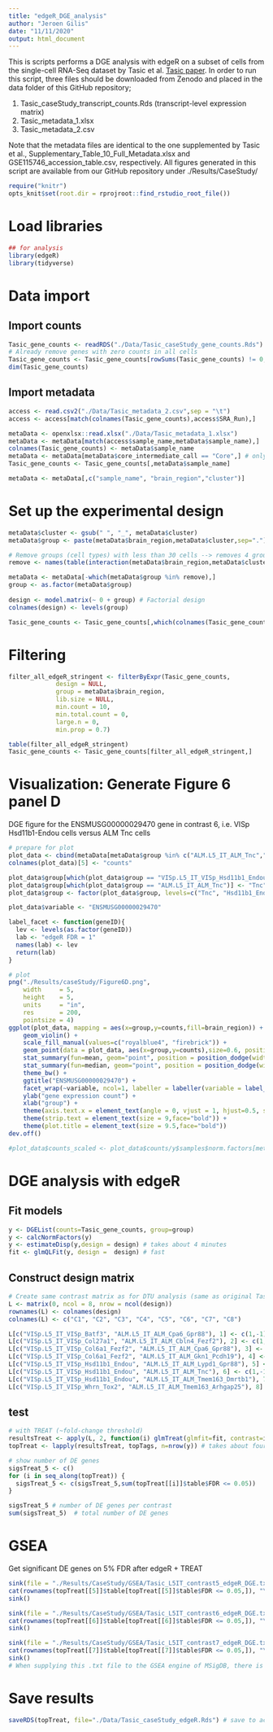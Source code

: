 ```yaml
---
title: "edgeR_DGE_analysis"
author: "Jeroen Gilis"
date: "11/11/2020"
output: html_document
---
```


This is scripts performs a DGE analysis with edgeR on a subset of cells from the single-cell RNA-Seq dataset by Tasic et al. [Tasic paper](https://doi.org/10.1038/s41586-018-0654-5). In order to run this script, three files should be downloaded from Zenodo and placed in the data folder of this GitHub repository;

1. Tasic_caseStudy_transcript_counts.Rds (transcript-level expression matrix)
2. Tasic_metadata_1.xlsx
3. Tasic_metadata_2.csv

Note that the metadata files are identical to the one supplemented by Tasic et al., Supplementary_Table_10_Full_Metadata.xlsx and GSE115746_accession_table.csv, respectively. All figures generated in this script are available from our GitHub repository under ./Results/CaseStudy/

```r
require("knitr")
opts_knit$set(root.dir = rprojroot::find_rstudio_root_file())
```

# Load libraries

```r
## for analysis
library(edgeR)
library(tidyverse)
```

# Data import

## Import counts

```r
Tasic_gene_counts <- readRDS("./Data/Tasic_caseStudy_gene_counts.Rds")
# Already remove genes with zero counts in all cells
Tasic_gene_counts <- Tasic_gene_counts[rowSums(Tasic_gene_counts) != 0,]
dim(Tasic_gene_counts)
```

## Import metadata

```r
access <- read.csv2("./Data/Tasic_metadata_2.csv",sep = "\t")
access <- access[match(colnames(Tasic_gene_counts),access$SRA_Run),]

metaData <- openxlsx::read.xlsx("./Data/Tasic_metadata_1.xlsx")
metaData <- metaData[match(access$sample_name,metaData$sample_name),]
colnames(Tasic_gene_counts) <- metaData$sample_name
metaData <- metaData[metaData$core_intermediate_call == "Core",] # only retain cell that were unambiguously assigned to a certain cell type (cluster)
Tasic_gene_counts <- Tasic_gene_counts[,metaData$sample_name]

metaData <- metaData[,c("sample_name", "brain_region","cluster")]
```

# Set up the experimental design

```r
metaData$cluster <- gsub(" ", "_", metaData$cluster)
metaData$group <- paste(metaData$brain_region,metaData$cluster,sep=".")

# Remove groups (cell types) with less than 30 cells --> removes 4 groups
remove <- names(table(interaction(metaData$brain_region,metaData$cluster))[table(interaction(metaData$brain_region,metaData$cluster)) < 30])

metaData <- metaData[-which(metaData$group %in% remove),]
group <- as.factor(metaData$group)
 
design <- model.matrix(~ 0 + group) # Factorial design
colnames(design) <- levels(group)

Tasic_gene_counts <- Tasic_gene_counts[,which(colnames(Tasic_gene_counts) %in% metaData$sample_name)]
```

# Filtering

```r
filter_all_edgeR_stringent <- filterByExpr(Tasic_gene_counts,
             design = NULL,
             group = metaData$brain_region,
             lib.size = NULL,
             min.count = 10,
             min.total.count = 0,
             large.n = 0,
             min.prop = 0.7)

table(filter_all_edgeR_stringent)
Tasic_gene_counts <- Tasic_gene_counts[filter_all_edgeR_stringent,]
```

# Visualization: Generate Figure 6 panel D

DGE figure for the ENSMUSG00000029470 gene in contrast 6, i.e. VISp Hsd11b1-Endou cells versus ALM Tnc cells 

```r
# prepare for plot
plot_data <- cbind(metaData[metaData$group %in% c("ALM.L5_IT_ALM_Tnc","VISp.L5_IT_VISp_Hsd11b1_Endou"),],Tasic_gene_counts["ENSMUSG00000029470",metaData$group %in% c("ALM.L5_IT_ALM_Tnc","VISp.L5_IT_VISp_Hsd11b1_Endou")]) ## sample order is the same for both dataframes so we can do this
colnames(plot_data)[5] <- "counts"

plot_data$group[which(plot_data$group == "VISp.L5_IT_VISp_Hsd11b1_Endou")] <- "Hsd11b1_Endou"
plot_data$group[which(plot_data$group == "ALM.L5_IT_ALM_Tnc")] <- "Tnc"
plot_data$group <- factor(plot_data$group, levels=c("Tnc", "Hsd11b1_Endou"))

plot_data$variable <- "ENSMUSG00000029470"

label_facet <- function(geneID){
  lev <- levels(as.factor(geneID))
  lab <- "edgeR FDR = 1"
  names(lab) <- lev
  return(lab)
}

# plot
png("./Results/caseStudy/Figure6D.png",
    width     = 5,
    height    = 5,
    units     = "in",
    res       = 200,
    pointsize = 4)
ggplot(plot_data, mapping = aes(x=group,y=counts,fill=brain_region)) +
    geom_violin() +
    scale_fill_manual(values=c("royalblue4", "firebrick")) +
    geom_point(data = plot_data, aes(x=group,y=counts),size=0.6, position = position_jitterdodge(jitter.width = 0.7,jitter.height = 0, dodge.width = 0.9)) +
    stat_summary(fun=mean, geom="point", position = position_dodge(width = 0.9), shape=18, size=4, colour = "cyan") + 
    stat_summary(fun=median, geom="point", position = position_dodge(width = 0.9), shape=18, size=3, colour = "green4") +
    theme_bw() +
    ggtitle("ENSMUSG00000029470") +
    facet_wrap(~variable, ncol=1, labeller = labeller(variable = label_facet(plot_data$variable))) +
    ylab("gene expression count") +
    xlab("group") +
    theme(axis.text.x = element_text(angle = 0, vjust = 1, hjust=0.5, size=9)) +
    theme(strip.text = element_text(size = 9,face="bold")) +
    theme(plot.title = element_text(size = 9.5,face="bold"))
dev.off()

#plot_data$counts_scaled <- plot_data$counts/y$samples$norm.factors[metaData$group %in% c("ALM.L5_IT_ALM_Tnc","VISp.L5_IT_VISp_Hsd11b1_Endou")]
```

# DGE analysis with edgeR

## Fit models

```r
y <- DGEList(counts=Tasic_gene_counts, group=group)
y <- calcNormFactors(y)
y <- estimateDisp(y,design = design) # takes about 4 minutes
fit <- glmQLFit(y, design =  design) # fast
```

## Construct design matrix

```r
# Create same contrast matrix as for DTU analysis (same as original Tasic et al. analysis)
L <- matrix(0, ncol = 8, nrow = ncol(design))
rownames(L) <- colnames(design)
colnames(L) <- c("C1", "C2", "C3", "C4", "C5", "C6", "C7", "C8")

L[c("VISp.L5_IT_VISp_Batf3", "ALM.L5_IT_ALM_Cpa6_Gpr88"), 1] <- c(1,-1)
L[c("VISp.L5_IT_VISp_Col27a1", "ALM.L5_IT_ALM_Cbln4_Fezf2"), 2] <- c(1,-1)
L[c("VISp.L5_IT_VISp_Col6a1_Fezf2", "ALM.L5_IT_ALM_Cpa6_Gpr88"), 3] <- c(1,-1)
L[c("VISp.L5_IT_VISp_Col6a1_Fezf2", "ALM.L5_IT_ALM_Gkn1_Pcdh19"), 4] <- c(1,-1)
L[c("VISp.L5_IT_VISp_Hsd11b1_Endou", "ALM.L5_IT_ALM_Lypd1_Gpr88"), 5] <- c(1,-1)
L[c("VISp.L5_IT_VISp_Hsd11b1_Endou", "ALM.L5_IT_ALM_Tnc"), 6] <- c(1,-1)
L[c("VISp.L5_IT_VISp_Hsd11b1_Endou", "ALM.L5_IT_ALM_Tmem163_Dmrtb1"), 7] <- c(1,-1)
L[c("VISp.L5_IT_VISp_Whrn_Tox2", "ALM.L5_IT_ALM_Tmem163_Arhgap25"), 8] <- c(1,-1)
```

## test

```r
# with TREAT (~fold-change threshold)
resultsTreat <- apply(L, 2, function(i) glmTreat(glmfit=fit, contrast=i, lfc=1))
topTreat <- lapply(resultsTreat, topTags, n=nrow(y)) # takes about four minutes

# show number of DE genes
sigsTreat_5 <- c()
for (i in seq_along(topTreat)) {
  sigsTreat_5 <- c(sigsTreat_5,sum(topTreat[[i]]$table$FDR <= 0.05))
}

sigsTreat_5 # number of DE genes per contrast
sum(sigsTreat_5)  # total number of DE genes
```

# GSEA

Get significant DE genes on 5% FDR after edgeR + TREAT

```r
sink(file = "./Results/CaseStudy/GSEA/Tasic_L5IT_contrast5_edgeR_DGE.txt")
cat(rownames(topTreat[[5]]$table[topTreat[[5]]$table$FDR <= 0.05,]), "\n")
sink()

sink(file = "./Results/CaseStudy/GSEA/Tasic_L5IT_contrast6_edgeR_DGE.txt")
cat(rownames(topTreat[[6]]$table[topTreat[[6]]$table$FDR <= 0.05,]), "\n")
sink()

sink(file = "./Results/CaseStudy/GSEA/Tasic_L5IT_contrast7_edgeR_DGE.txt")
cat(rownames(topTreat[[7]]$table[topTreat[[7]]$table$FDR <= 0.05,]), "\n")
sink()
# When supplying this .txt file to the GSEA engine of MSigDB, there is strong evidence for enrichment in the biological processes related to synapses, neuron projection, which are very interesting in the context of the Tasic et al. paper.
```

# Save results

```r
saveRDS(topTreat, file="./Data/Tasic_caseStudy_edgeR.Rds") # save to access later in comparison script
```


